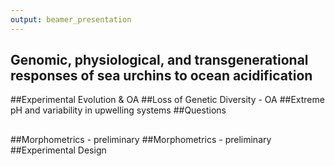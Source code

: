 ```yaml
---
output: beamer_presentation
---
```

## \huge Genomic, physiological, and transgenerational responses of sea urchins to ocean acidification     
\bigskip
\bigskip
\begin{center}
\LARGE April D. Makukhov
\end{center}
\begin{center}
\small Committee Meeting \#2
\end{center}
\begin{center}
\small December 16, 2016
\end{center}
\begin{picture}(350,250)
\put(120,150){\includegraphics[height=3.5cm]
{/Users/amakukhov/Desktop/ComputationalBiology_SPRING2017/Bio381/images/UrchinSpawning.png}}
\put(00,00){\begin{minipage}[t]{1\linewidth}
\end{minipage}}
\end{picture}

##\LARGE Experimental Evolution & OA
\bigskip
\begin{text}
  * Pespeni et al. 2013
\end{text}
\begin{picture}(350,250)
\put(10,60){\includegraphics[height=6cm]
{/Users/amakukhov/Desktop/ComputationalBiology_SPRING2017/Bio381/images/PespeniPNAS.png}}
 \put(00,00){\begin{minipage}[t]{1\linewidth}
 \end{minipage}}
\end{picture}

##\LARGE Loss of Genetic Diversity - OA
\bigskip
\begin{text}
  * Lloyd, Makukhov, and Pespeni 2016
\end{text}
\begin{picture}(350,250)
\put(10,60){\includegraphics[height=6cm]
{/Users/amakukhov/Desktop/ComputationalBiology_SPRING2017/Bio381/images/Lloydetal2016.png}}
 \put(00,00){\begin{minipage}[t]{1\linewidth}
 \end{minipage}}
\end{picture}

##\LARGE Extreme pH and variability in upwelling systems
\bigskip
\begin{text}
  * Yu et al. 2011, Evans et al. 2013
\end{text}
\begin{picture}(350,250)
\put(10,60){\includegraphics[height=6cm]
{/Users/amakukhov/Desktop/ComputationalBiology_SPRING2017/Bio381/images/upwelling.png}}
 \put(00,00){\begin{minipage}[t]{1\linewidth}
 \end{minipage}}
\end{picture}

##\huge Questions
\bigskip
\begin{text}
 - (1a) What are the genetic targets of selection in response to end-of-century pH/pCO2 conditions, and are these targets the same under more extreme conditions beyond what is currently experienced in nature?

 - (1b) Will variations in pCO2/pH rescue sea urchin responses to future and extreme conditions?


 - (2) Are the same genes targeted before and after metamorphosis and, if not, what genes are targeted?


 - (3a) How do future conditions impact sea urchin physiology and fitness? 

 - (3b)What are the transgenerational impacts of ocean acidification on marine organisms with longer generation times?
\end{text}

##
\begin{text}
 - Question 1a: What are the genetic targets of selection in response to end-of-century pH/pCO2 conditions, and are these targets the same under more extreme conditions beyond what is currently experienced in nature?

 - Hypothesis: Genes that are important for responding to future ocean acidification will be targeted by selection; however, under more extreme conditions, sea urchins will show signs of physiological stress, stunted development, and loss of genetic response.
\end{text}

##
\begin{text}
 - Question 1b: Will variations in pCO2/pH rescue sea urchin responses to future and extreme conditions?

 - Hypothesis: These physiological and genetic responses to future and extreme ocean acidification conditions will be partially rescued or different in the variable treatment.
\end{text}

##
\begin{text}
 - Question 2: Are the same genes targeted before and after metamorphosis and, if not, what genes are targeted?

 - Hypothesis: There will be some overlap of genes targeted by selection before and after metamorphosis under future conditions, but also additional new genes specifically important to this developmental stage. Under the extreme pCO2/pH condition, metamorphosis will not occur; this response will be rescued in the variable treatment.
\end{text}

##
\begin{text}
 - Question 3a: How do future conditions impact sea urchin physiology and fitness? 

 - Hypothesis: Future ocean acidification conditions will negatively impact sea urchin physiology and fitness, particularly extreme conditions. 
\end{text}

##
\begin{text}
 - Question 3b: What are the transgenerational impacts of ocean acidification on sea urchins?

 - Hypothesis: The next generation (F2) of sea urchins will be primed in their responses to end-of-century ocean acidification. Still thinking on the more extreme condition…
\end{text}


##
\begin{picture}(350,250)
\put(00,10){\includegraphics[height=8cm]
{/Users/amakukhov/Desktop/ComputationalBiology_SPRING2017/Bio381/images/Methods.png}}
 \put(00,00){\begin{minipage}[t]{1\linewidth}
 \end{minipage}}
\end{picture}

##\huge Morphometrics - preliminary
\begin{picture}(350,250)
\put(00,30){\includegraphics[height=7cm]
{/Users/amakukhov/Desktop/ComputationalBiology_SPRING2017/Bio381/images/morphometrics.png}}
 \put(00,00){\begin{minipage}[t]{1\linewidth}
 \end{minipage}}
\end{picture}

##\huge Morphometrics - preliminary
\begin{picture}(350,250)
\put(-10,30){\includegraphics[height=7cm]
{/Users/amakukhov/Desktop/ComputationalBiology_SPRING2017/Bio381/images/morphs2.png}}
 \put(00,00){\begin{minipage}[t]{1\linewidth}
 \end{minipage}}
\end{picture}

##\LARGE Experimental Design
\begin{text}
 - 6 treatments: 8.0 (control), 7.5, \& 7.0 – 3 static and 3 variables

 - Sample D1 for -omics, D7 for morphometrics, mortality, \& -omics (larval selection)

 - Sample before \& after metamorphosis (~40-50 days after fertilizaton) for -omics, morphometrics \& mortality (before)

 - Rear 60 metamorphs from 3 treatments in adult tanks \& measure their growth, response to disease or temperature stress, etc. \& spawn those for larval selection experiment (~2 years)
\end{text}
